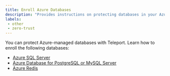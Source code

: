 ```yaml
---
title: Enroll Azure Databases
description: "Provides instructions on protecting databases in your Azure-managed infrastructure with Teleport."
labels:
 - other
 - zero-trust
---
```


You can protect Azure-managed databases with Teleport. Learn how to enroll the
following databases:

- [Azure SQL Server](azure-sql-server-ad.mdx)
- [Azure Database for PostgreSQL or MySQL Server](azure-postgres-mysql.mdx)
- [Azure Redis](azure-redis.mdx)

